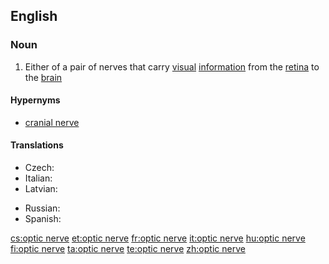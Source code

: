 ==English==

===Noun===
{{wikipedia}}
{{en-noun|sg=[[optic]] [[nerve]]}}

# {{neuroanatomy}} Either of a pair of nerves that carry [[visual]] [[information]] from the [[retina]] to the [[brain]]

====Hypernyms====
* [[cranial nerve]]

====Translations====
{{trans-top|nerve}}
* Czech: {{t+|cs|zrakový nerv|m}}
* Italian: {{t-|it|nervo ottico|m}}
* Latvian: {{t|lv|redzes nervs|m}}
{{trans-mid}}
* Russian: {{t|ru|зрительный нерв|m|sc=Cyrl}}
* Spanish: {{t|es|nervio óptico|m}}
{{trans-bottom}}

[[cs:optic nerve]]
[[et:optic nerve]]
[[fr:optic nerve]]
[[it:optic nerve]]
[[hu:optic nerve]]
[[fi:optic nerve]]
[[ta:optic nerve]]
[[te:optic nerve]]
[[zh:optic nerve]]